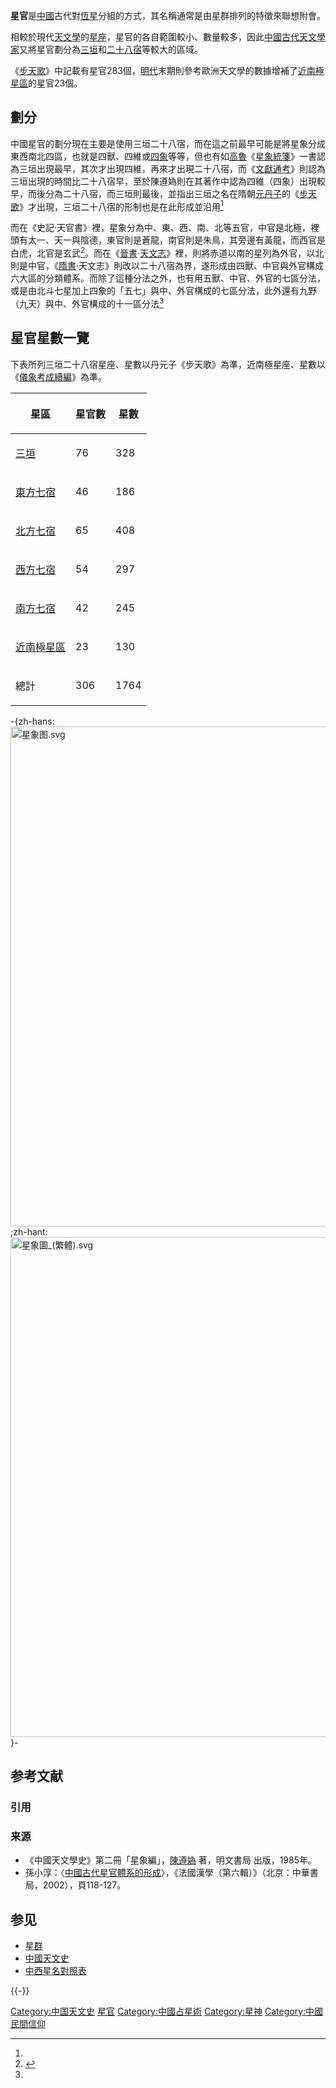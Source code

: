 {{中西星名对照表}}

'''星官'''是[[中國|中國]]古代對[[恆星|恆星]]分組的方式，其名稱通常是由星群排列的特徵來聯想附會。

相較於現代[[天文學|天文學]]的[[星座|星座]]，星官的各自範圍較小、數量較多，因此[[中国天文学历|中國古代天文學家]]又將星官劃分為[[三垣|三垣]]和[[二十八宿|二十八宿]]等較大的區域。

《[[步天歌|步天歌]]》中記載有星官283個，[[明代|明代]]末期則參考歐洲天文學的數據增補了[[近南極星區|近南極星區]]的星官23個。

== 劃分 ==
中國星官的劃分現在主要是使用三垣二十八宿，而在這之前最早可能是將星象分成東西南北四區，也就是四獸、四維或[[四象|四象]]等等，但也有如[[高魯|高魯]]《[[星象統箋|星象統箋]]》一書認為三垣出現最早，其次才出現四維，再來才出現二十八宿，而《[[文獻通考|文獻通考]]》則認為三垣出現的時間比二十八宿早，至於陳遵媯則在其著作中認為四維（四象）出現較早，而後分為二十八宿，而三垣則最後，並指出三垣之名在隋朝[[元丹子|元丹子]]的《[[步天歌|步天歌]]》才出現，三垣二十八宿的形制也是在此形成並沿用<ref name="中國天文學史" />{{rp|1,3,25}}

而在《史記·天官書》裡，星象分為中、東、西、南、北等五官，中官是北極，裡頭有太一、天一與陰德，東官則是蒼龍，南官則是朱鳥，其旁邊有黃龍，而西官是白虎，北官是玄武<ref name="中國天文學史">{{cite book |title=《中國天文學史》 |volume=第二冊「星象編」}}</ref>{{rp|2}}。而在《[[晉書|晉書]]·[[天文志|天文志]]》裡，則將赤道以南的星列為外官，以北則是中官，《[[隋書|隋書]]·天文志》則改以二十八宿為界，遂形成由四獸、中官與外官構成六大區的分類體系。而除了這種分法之外，也有用五獸、中官、外官的七區分法，或是由北斗七星加上四象的「五七」與中、外官構成的七區分法，此外還有九野（九天）與中、外官構成的十一區分法<ref name="中國天文學史" />{{rp|3}}

== 星官星數一覽 ==
下表所列三垣二十八宿星座、星數以丹元子《步天歌》為準，近南極星座、星數以《[[儀象考成續編|儀象考成續編]]》為準。

{| class="wikitable sortable"
|-
! 星區 || 星官數 || 星數
|-
| [[三垣|三垣]] || 76 || 328
|-
| [[青龍|東方七宿]] || 46 || 186
|-
| [[玄武|北方七宿]] || 65 || 408
|-
| [[白虎|西方七宿]] || 54 || 297
|-
| [[朱雀|南方七宿]] || 42 || 245
|-
| [[近南極星區|近南極星區]] || 23 || 130
|- style="font-weight: bold; color: dimgray;"
| 總計 || 306 || 1764
|}

-{zh-hans:[[File:星象图.svg|800px]];zh-hant:[[File:星象圖_(繁體).svg|800px]]}-

== 参考文献 ==
=== 引用 ===
{{Reflist}}

=== 来源 ===
* 《中國天文學史》第二冊「星象編」，[[陳遵媯|陳遵媯]] 著，明文書局 出版，1985年。
* 孫小淳：〈[https://web.archive.org/web/20160305002554/http://159.226.79.108/handle/311051/1231?mode=full&submit_simple=Show+full+item+record 中國古代星官體系的形成]〉，《法國漢學（第六輯）》（北京：中華書局，2002），頁118-127。

== 参见 ==
{{Portal box|中国|天文学}}
*[[星群|星群]]
*[[中國天文史|中國天文史]]
*[[中西星名對照表|中西星名對照表]]

{{-}}
{{中国古代星官}}

[[Category:中国天文史|Category:中国天文史]]
[[Category:星官|]]
[[Category:中國占星術|Category:中國占星術]]
[[Category:星神|Category:星神]]
[[Category:中國民間信仰|Category:中國民間信仰]]